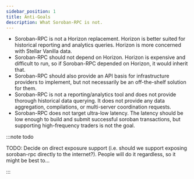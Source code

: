 ```yaml
---
sidebar_position: 1
title: Anti-Goals
description: What Soroban-RPC is not.
---
```


- Soroban-RPC is not a Horizon replacement. Horizon is better suited for historical reporting and analytics queries. Horizon is more concerned with Stellar Vanilla data.
- Soroban-RPC should not depend on Horizon. Horizon is expensive and difficult to run, so if Soroban-RPC depended on Horizon, it would inherit that.
- Soroban-RPC should also provide an API basis for infrastructure providers to implement, but not necessarily be an off-the-shelf solution for them.
- Soroban-RPC is not a reporting/analytics tool and does not provide thorough historical data querying. It does not provide any data aggregation, compilations, or multi-server coordination requests.
- Soroban-RPC does not target ultra-low latency. The latency should be low enough to build and submit successful soroban transactions, but supporting high-frequency traders is not the goal.

:::note todo

TODO: Decide on direct exposure support (i.e. should we support exposing soroban-rpc directly to the internet?). People will do it regardless, so it might be best to...

:::
